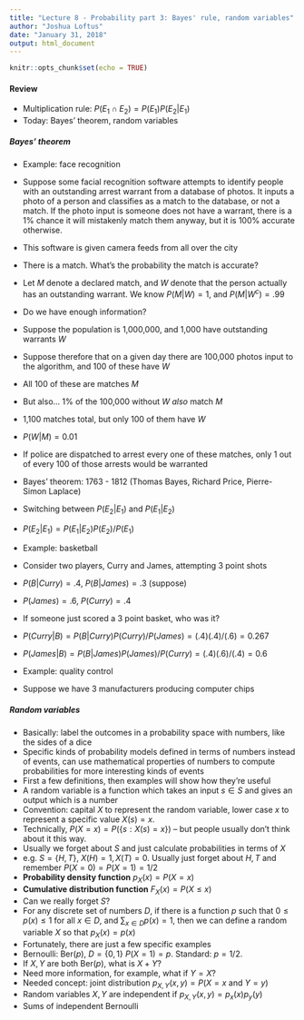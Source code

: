 ```yaml
---
title: "Lecture 8 - Probability part 3: Bayes' rule, random variables"
author: "Joshua Loftus"
date: "January 31, 2018"
output: html_document
---
```


```r
knitr::opts_chunk$set(echo = TRUE)
```

#### Review

- Multiplication rule: $P(E_1 \cap E_2) = P(E_1)P(E_2|E_1)$
- Today: Bayes' theorem, random variables


##### Bayes' theorem

- Example: face recognition
- Suppose some facial recognition software attempts to identify people with an outstanding arrest warrant from a database of photos. It inputs a photo of a person and classifies as a match to the database, or not a match. If the photo input is someone does not have a warrant, there is a 1\% chance it will mistakenly match them anyway, but it is 100\% accurate otherwise.
- This software is given camera feeds from all over the city
- There is a match. What's the probability the match is accurate?
- Let $M$ denote a declared match, and $W$ denote that the person actually has an outstanding warrant. We know $P(M | W) = 1$, and $P(M | W^c) = .99$
- Do we have enough information?
- Suppose the population is 1,000,000, and 1,000 have outstanding warrants $W$
- Suppose therefore that on a given day there are 100,000 photos input to the algorithm, and 100 of these have $W$
- All 100 of these are matches $M$
- But also... 1\% of the 100,000 without $W$ *also* match $M$
- 1,100 matches total, but only 100 of them have $W$
- $P(W | M) = 0.01$
- If police are dispatched to arrest every one of these matches, only 1 out of every 100 of those arrests would be warranted

- Bayes' theorem: 1763 - 1812 (Thomas Bayes, Richard Price, Pierre-Simon Laplace)
- Switching between $P(E_2 | E_1)$ and $P(E_1 | E_2)$
- $P(E_2 | E_1) = P(E_1 | E_2)P(E_2)/P(E_1)$

- Example: basketball
- Consider two players, Curry and James, attempting 3 point shots
- $P(B | Curry) = .4$, $P(B | James) = .3$ (suppose)
- $P(James) = .6$, $P(Curry) = .4$
- If someone just scored a 3 point basket, who was it?
- $P(Curry | B) = P(B | Curry)P(Curry)/P(James) = (.4)(.4)/(.6) = 0.267$
- $P(James | B) = P(B | James)P(James)/P(Curry) = (.4)(.6)/(.4) = 0.6$

- Example: quality control
- Suppose we have 3 manufacturers producing computer chips

##### Random variables

- Basically: label the outcomes in a probability space with numbers, like the sides of a dice
- Specific kinds of probability models defined in terms of numbers instead of events, can use mathematical properties of numbers to compute probabilities for more interesting kinds of events
- First a few definitions, then examples will show how they're useful
- A random variable is a function which takes an input $s \in S$ and gives an output which is a number
- Convention: capital $X$ to represent the random variable, lower case $x$ to represent a specific value $X(s) = x$.
- Technically, $P(X = x) = P(\{ s : X(s) = x \})$ -- but people usually don't think about it this way.
- Usually we forget about $S$ and just calculate probabilities in terms of $X$
- e.g. $S = \{ H, T \}$, $X(H) = 1, X(T) = 0$. Usually just forget about $H, T$ and remember $P(X = 0) = P(X = 1) = 1/2$
- **Probability density function** $p_X(x) = P(X = x)$
- **Cumulative distribution function** $F_X(x) = P(X \leq x)$
- Can we really forget $S$?
- For any discrete set of numbers $D$, if there is a function $p$ such that $0 \leq p(x) \leq 1$ for all $x \in D$, and $\sum_{x \in D} p(x) = 1$, then we can define a random variable $X$ so that $p_X(x) = p(x)$
- Fortunately, there are just a few specific examples
- Bernoulli: Ber($p$), $D = \{ 0, 1 \}$ $P(X = 1) = p$. Standard: $p = 1/2$.
- If $X, Y$ are both Ber($p$), what is $X + Y$?
- Need more information, for example, what if $Y = X$?
- Needed concept: joint distribution $p_{X,Y}(x,y) = P(X = x \text{ and } Y = y)$
- Random variables $X, Y$ are independent if $p_{X,Y}(x,y) = p_x(x)p_y(y)$
- Sums of independent Bernoulli

